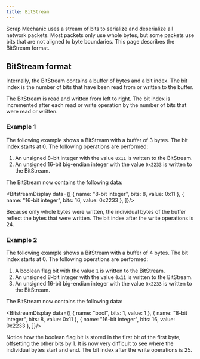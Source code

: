```yaml
---
title: BitStream
---
```



Scrap Mechanic uses a stream of bits to serialize and deserialize all network packets. Most packets only use whole bytes, but some packets use bits that are not aligned to byte boundaries. This page describes the BitStream format.

## BitStream format

Internally, the BitStream contains a buffer of bytes and a bit index. The bit index is the number of bits that have been read from or written to the buffer.

The BitStream is read and written from left to right. The bit index is incremented after each read or write operation by the number of bits that were read or written.

### Example 1

The following example shows a BitStream with a buffer of 3 bytes. The bit index starts at 0. The following operations are performed:

1. An unsigned 8-bit integer with the value `0x11` is written to the BitStream.
2. An unsigned 16-bit big-endian integer with the value `0x2233` is written to the BitStream.

The BitStream now contains the following data:

<BitstreamDisplay data={[
    { name: "8-bit integer", bits: 8, value: 0x11 },
    { name: "16-bit integer", bits: 16, value: 0x2233 },
]}/>

Because only whole bytes were written, the individual bytes of the buffer reflect the bytes that were written. The bit index after the write operations is 24.

### Example 2

The following example shows a BitStream with a buffer of 4 bytes. The bit index starts at 0. The following operations are performed:

1. A boolean flag bit with the value `1` is written to the BitStream.
2. An unsigned 8-bit integer with the value `0x11` is written to the BitStream.
3. An unsigned 16-bit big-endian integer with the value `0x2233` is written to the BitStream.

The BitStream now contains the following data:

<BitstreamDisplay data={[
    { name: "bool", bits: 1, value: 1 },
    { name: "8-bit integer", bits: 8, value: 0x11 },
    { name: "16-bit integer", bits: 16, value: 0x2233 },
]}/>

Notice how the boolean flag bit is stored in the first bit of the first byte, offsetting the other bits by 1. It is now very difficult to see where the individual bytes start and end. The bit index after the write operations is 25.
